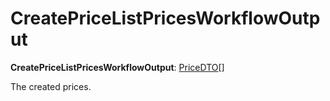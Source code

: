 
# CreatePriceListPricesWorkflowOutput

 **CreatePriceListPricesWorkflowOutput**: [PriceDTO](../../../pricing/interfaces/pricing.PriceDTO/page.mdx)[]

The created prices.
